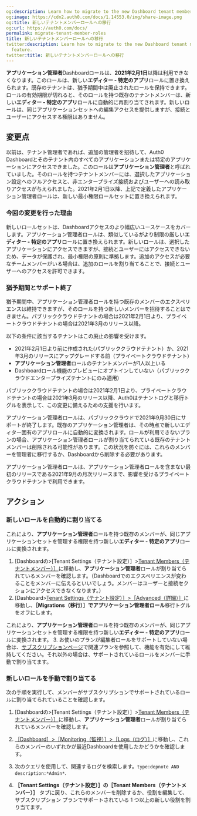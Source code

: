 ```yaml
---
og:description: Learn how to migrate to the new Dashboard tenant member roles feature.
og:image: https://cdn2.auth0.com/docs/1.14553.0/img/share-image.png
og:title: 新しいテナントメンバーロールへの移行
og:url: https://auth0.com/docs/
permalink: migrate-tenant-member-roles
title: 新しいテナントメンバーロールへの移行
twitter:description: Learn how to migrate to the new Dashboard tenant member roles
  feature.
twitter:title: 新しいテナントメンバーロールへの移行
---
```


**アプリケーション管理者**Dashboardロールは、**2021年2月1日**以降は利用できなくなります。このロールは、新しい**エディター - 特定のアプリ**ロールに置き換えられます。既存のテナントは、猶予期間中は廃止されたロールを保持できます。ロールの有効期限が切れると、そのロールを持つ既存のテナントメンバーは、新しい**エディター - 特定のアプリ**ロールに自動的に再割り当てされます。新しいロールは、同じアプリケーションセットへの編集アクセスを提供しますが、接続とユーザーにアクセスする権限はありません。



## 変更点

以前は、テナント管理者であれば、追加の管理者を招待して、Auth0 Dashboardとそのテナント内のすべてのアプリケーションまたは特定のアプリケーションにアクセスできました。このロールは**アプリケーション管理者**と呼ばれていました。そのロールを持つテナントメンバーには、選択したアプリケーション設定へのフルアクセスと、非エンタープライズ接続およびユーザーへの読み取りアクセスが与えられました。2021年2月1日以降、上記で定義したアプリケーション管理者ロールは、新しい最小権限ロールセットに置き換えられます。

### 今回の変更を行った理由

新しいロールセットは、Dashboardアクセスのより幅広いユースケースをカバーします。アプリケーション管理者ロールは、類似しているがより制限の厳しい**エディター - 特定のアプリ**ロールに置き換えられます。新しいロールは、選択したアプリケーションにアクセスできますが、接続とユーザーにはアクセスできないため、データが保護され、最小権限の原則に準拠します。追加のアクセスが必要なチームメンバーがいる場合は、追加のロールを割り当てることで、接続とユーザーへのアクセスを許可できます。

### 猶予期間とサポート終了

猶予期間中、アプリケーション管理者ロールを持つ既存のメンバーのエクスペリエンスは維持できますが、そのロールを持つ新しいメンバーを招待することはできません。パブリッククラウドテナントの場合は2021年2月1日より、プライベートクラウドテナントの場合は2021年3月のリリース以降。

以下の条件に該当するテナントはこの廃止の影響を受けます。

* 2021年2月1日より前に作成された(パブリッククラウドテナント）か、2021年3月のリリースにアップグレードする前（プライベートクラウドテナント）
* **アプリケーション管理者**ロールのテナントメンバーが1人以上いる
* Dashboardロール機能のプレビューにオプトインしていない（パブリッククラウドエンタープライズテナントにのみ適用）

パブリッククラウドテナントの場合は2021年2月1日より、プライベートクラウドテナントの場合は2021年3月のリリース以降、Auth0はテナントログと移行トグルを表示して、この変更に備えるための支援を行います。

アプリケーション管理者ロールは、パブリッククラウドで2021年9月30日にサポートが終了します。既存のアプリケーション管理者は、その時点で新しいエディター固有のアプリロールに自動的に変換されます。ロールが利用できないプランの場合、アプリケーション管理者ロールが割り当てられている既存のテナントメンバーは削除される可能性があります。この状況を防ぐには、これらのメンバーを管理者に移行するか、Dashboardから削除する必要があります。

アプリケーション管理者ロールは、アプリケーション管理者ロールを含まない最初のリリースである2021年9月の月次リリースまで、影響を受けるプライベートクラウドテナントで利用できます。

## アクション

### 新しいロールを自動的に割り当てる

これにより、**アプリケーション管理者**ロールを持つ既存のメンバーが、同じアプリケーションセットを管理する権限を持つ新しい**エディター - 特定のアプリ**ロールに変換されます。

1. [Dashboardの>[Tenant Settings（テナント設定）］>[Tenant Members（テナントメンバー）］](%24%7Bmanage_url%7D/#/tenant/admins)に移動し、**アプリケーション管理者**ロールが割り当てられているメンバーを確認します。（Dashboardでのエクスペリエンスが変わることをメンバーに伝えるといいでしょう。メンバーはユーザーと接続セクションにアクセスできなくなります。）
2. [Dashboard>[Tenant Settings（テナント設定）］>［Advanced（詳細）］](%24%7Bmanage_url%7D/#/tenant/advanced)に移動し、**［Migrations（移行）］**で**アプリケーション管理者ロール**移行トグルをオフにします。

これにより、**アプリケーション管理者**ロールを持つ既存のメンバーが、同じアプリケーションセットを管理する権限を持つ新しい**エディター - 特定のアプリ**ロールに変換されます。
3. お使いのプランが編集者ロールをサポートしていない場合は、[サブスクリプションページ](https://manage.auth0.com/#/tenant/billing/subscription)で関連プランを参照して、機能を有効にして維持してください。それ以外の場合は、サポートされているロールをメンバーに手動で割り当てます。

### 新しいロールを手動で割り当てる

次の手順を実行して、メンバーがサブスクリプションでサポートされているロールに割り当てられていることを確認します。

1. [Dashboardの>[Tenant Settings（テナント設定）］>[Tenant Members（テナントメンバー）］](%24%7Bmanage_url%7D/#/tenant/admins)に移動し、**アプリケーション管理者**ロールが割り当てられているメンバーを確認します。

1. [［Dashboard］>［Monitoring（監視）］>［Logs（ログ）］](%24%7Bmanage_url%7D/#/logs)に移動し、これらのメンバーのいずれかが最近Dashboardを使用したかどうかを確認します。
2. 次のクエリを使用して、関連するログを検索します。`type:depnote AND description:*Admin*`.
2. **［Tenant Settings（テナント設定）］**の**［Tenant Members（テナントメンバー）］** タブに戻り、これらのメンバーを削除するか、役割を編集して、サブスクリプション プランでサポートされている 1 つ以上の新しい役割を割り当てます。